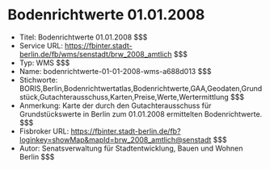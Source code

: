 # Bodenrichtwerte 01.01.2008
- Titel: Bodenrichtwerte 01.01.2008 $$$
- Service URL: https://fbinter.stadt-berlin.de/fb/wms/senstadt/brw_2008_amtlich $$$
- Typ: WMS $$$
- Name: bodenrichtwerte-01-01-2008-wms-a688d013 $$$
- Stichworte: BORIS,Berlin,Bodenrichtwertatlas,Bodenrichtwerte,GAA,Geodaten,Grundstück,Gutachterausschuss,Karten,Preise,Werte,Wertermittlung $$$
- Anmerkung: Karte der durch den Gutachterausschuss für Grundstückswerte in Berlin zum 01.01.2008 ermittelten Bodenrichtwerte. $$$
- Fisbroker URL: https://fbinter.stadt-berlin.de/fb?loginkey=showMap&mapId=brw_2008_amtlich@senstadt $$$
- Autor: Senatsverwaltung für Stadtentwicklung, Bauen und Wohnen Berlin $$$

